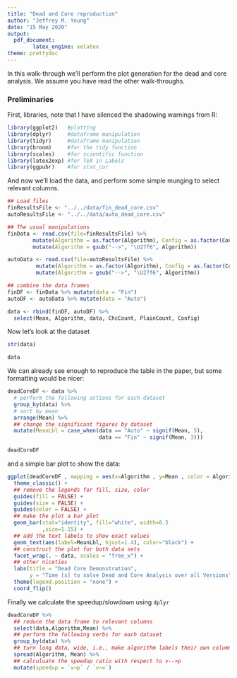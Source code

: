 ```yaml
---
title: "Dead and Core reproduction"
author: "Jeffrey M. Young"
date: "15 May 2020"
output:
  pdf_document:
        latex_engine: xelatex
theme: prettydoc
---
```


In this walk-through we'll perform the plot generation for the dead and core
analysis. We assume you have read the other walk-throughs.

### Preliminaries
First, libraries, note that I have silenced the shadowing warnings from R:
```r
library(ggplot2)   #plotting
library(dplyr)     #dataframe manipulation
library(tidyr)     #dataframe manipulation
library(broom)     #for the tidy function
library(scales)    #for scientific function
library(latex2exp) #for TeX in Labels
library(ggpubr)    #for stat_cor
```

And now we'll load the data, and perform some simple munging to select relevant
columns.

```r
## Load files
finResultsFile <- "../../data/fin_dead_core.csv"
autoResultsFile <- "../../data/auto_dead_core.csv"

## The usual manipulations
finData <- read.csv(file=finResultsFile) %>%
        mutate(Algorithm = as.factor(Algorithm), Config = as.factor(Config)) %>%
        mutate(Algorithm = gsub("-->", "\U27f6", Algorithm))

autoData <- read.csv(file=autoResultsFile) %>%
         mutate(Algorithm = as.factor(Algorithm), Config = as.factor(Config)) %>%
         mutate(Algorithm = gsub("-->", "\U27f6", Algorithm))

## combine the data frames
finDF <- finData %>% mutate(data = "Fin")
autoDF <- autoData %>% mutate(data = "Auto")

data <- rbind(finDF, autoDF) %>%
  select(Mean, Algorithm, data, ChcCount, PlainCount, Config)
```

Now let's look at the dataset

```r
str(data)

data
```

We can already see enough to reproduce the table in the paper, but some
formatting would be nicer:

```r
deadCoreDF <- data %>%
  # perform the following actions for each dataset
  group_by(data) %>%
  # sort by mean
  arrange(Mean) %>%
  ## change the significant figures by dataset
  mutate(MeanLbl = case_when(data == "Auto" ~ signif(Mean, 5),
                             data == "Fin" ~ signif(Mean, 3)))

deadCoreDF
```

and a simple bar plot to show the data:

```r
ggplot(deadCoreDF , mapping = aes(x=Algorithm , y=Mean , color = Algorithm)) +
  theme_classic() +
  ## remove the legends for fill, size, color
  guides(fill = FALSE) +
  guides(size = FALSE) +
  guides(color = FALSE) +
  ## make the plot a bar plot
  geom_bar(stat="identity", fill="white", width=0.5
           ,size=1.15) +
  ## add the text labels to show exact values
  geom_text(aes(label=MeanLbl, hjust=1.4), color="black") +
  ## construct the plot for both data sets
  facet_wrap(. ~ data, scales = "free_x") +
  ## other niceties
  labs(title = "Dead Core Demonstration",
       y = "Time [s] to solve Dead and Core Analysis over all Versions") +
  theme(legend.position = "none") +
  coord_flip()
```

Finally we calculate the speedup/slowdown using `dplyr`

```r
deadCoreDF %>%
  ## reduce the data frame to relevant columns
  select(data,Algorithm,Mean) %>%
  ## perform the following verbs for each dataset
  group_by(data) %>%
  ## turn long data, wide, i.e., make algorithm labels their own columns with values being Mean
  spread(Algorithm, Mean) %>%
  ## calculuate the speedup ratio with respect to v-->p
  mutate(speedup = `v⟶p` / `v⟶v`)
```
